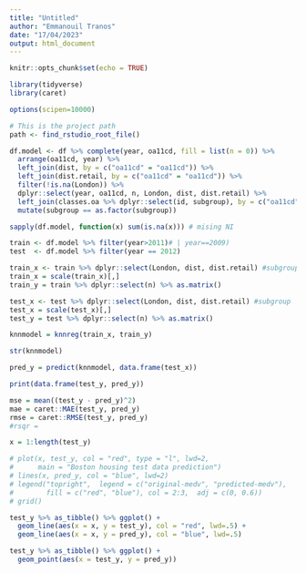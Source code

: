 ```yaml
---
title: "Untitled"
author: "Emmanouil Tranos"
date: "17/04/2023"
output: html_document
---
```


```r
knitr::opts_chunk$set(echo = TRUE)

library(tidyverse)
library(caret)

options(scipen=10000)

# This is the project path
path <- find_rstudio_root_file()
```


```r
df.model <- df %>% complete(year, oa11cd, fill = list(n = 0)) %>% 
  arrange(oa11cd, year) %>% 
  left_join(dist, by = c("oa11cd" = "oa11cd")) %>% 
  left_join(dist.retail, by = c("oa11cd" = "oa11cd")) %>% 
  filter(!is.na(London)) %>% 
  dplyr::select(year, oa11cd, n, London, dist, dist.retail) %>% 
  left_join(classes.oa %>% dplyr::select(id, subgroup), by = c("oa11cd" = "id")) %>% 
  mutate(subgroup == as.factor(subgroup))

sapply(df.model, function(x) sum(is.na(x))) # mising NI
```

```r

train <- df.model %>% filter(year>2011)# | year==2009)
test  <- df.model %>% filter(year == 2012)

train_x <- train %>% dplyr::select(London, dist, dist.retail) #subgroup
train_x = scale(train_x)[,]
train_y = train %>% dplyr::select(n) %>% as.matrix()

test_x <- test %>% dplyr::select(London, dist, dist.retail) #subgroup
test_x = scale(test_x)[,]
test_y = test %>% dplyr::select(n) %>% as.matrix()

knnmodel = knnreg(train_x, train_y)

str(knnmodel)

pred_y = predict(knnmodel, data.frame(test_x))

print(data.frame(test_y, pred_y))

mse = mean((test_y - pred_y)^2)
mae = caret::MAE(test_y, pred_y)
rmse = caret::RMSE(test_y, pred_y)
#rsqr = 

x = 1:length(test_y)

# plot(x, test_y, col = "red", type = "l", lwd=2,
#      main = "Boston housing test data prediction")
# lines(x, pred_y, col = "blue", lwd=2)
# legend("topright",  legend = c("original-medv", "predicted-medv"), 
#        fill = c("red", "blue"), col = 2:3,  adj = c(0, 0.6))
# grid()

test_y %>% as_tibble() %>% ggplot() +
  geom_line(aes(x = x, y = test_y), col = "red", lwd=.5) +
  geom_line(aes(x = x, y = pred_y), col = "blue", lwd=.5)

test_y %>% as_tibble() %>% ggplot() +
  geom_point(aes(x = test_y, y = pred_y))

```